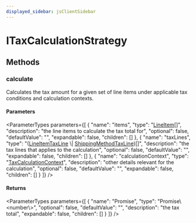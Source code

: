 ```yaml
---
displayed_sidebar: jsClientSidebar
---
```



# ITaxCalculationStrategy

## Methods

### calculate

Calculates the tax amount for a given set of line items under applicable
tax conditions and calculation contexts.

#### Parameters

<ParameterTypes parameters={[
  {
    "name": "items",
    "type": "[LineItem](../classes/internal.LineItem.mdx)[]",
    "description": "the line items to calculate the tax total for",
    "optional": false,
    "defaultValue": "",
    "expandable": false,
    "children": []
  },
  {
    "name": "taxLines",
    "type": "([LineItemTaxLine](../classes/internal.internal.LineItemTaxLine.mdx) \\| [ShippingMethodTaxLine](../classes/internal.internal.ShippingMethodTaxLine.mdx))[]",
    "description": "the tax lines that applies to the calculation",
    "optional": false,
    "defaultValue": "",
    "expandable": false,
    "children": []
  },
  {
    "name": "calculationContext",
    "type": "[TaxCalculationContext](../types/internal.internal.TaxCalculationContext.mdx)",
    "description": "other details relevant for the calculation",
    "optional": false,
    "defaultValue": "",
    "expandable": false,
    "children": []
  }
]} />

#### Returns

<ParameterTypes parameters={[
  {
    "name": "Promise",
    "type": "Promise\\&#60;number\\&#62;",
    "optional": false,
    "defaultValue": "",
    "description": "the tax total",
    "expandable": false,
    "children": []
  }
]} />
